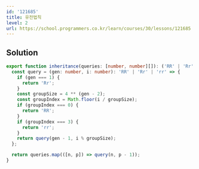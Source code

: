 ```yaml
---
id: '121685'
title: 유전법칙
level: 2
url: https://school.programmers.co.kr/learn/courses/30/lessons/121685
---
```


## Solution

```typescript showLineNumbers
export function inheritance(queries: [number, number][]): ('RR' | 'Rr' | 'rr')[] {
  const query = (gen: number, i: number): 'RR' | 'Rr' | 'rr' => {
    if (gen === 1) {
      return 'Rr';
    }
    const groupSize = 4 ** (gen - 2);
    const groupIndex = Math.floor(i / groupSize);
    if (groupIndex === 0) {
      return 'RR';
    }
    if (groupIndex === 3) {
      return 'rr';
    }
    return query(gen - 1, i % groupSize);
  };

  return queries.map(([n, p]) => query(n, p - 1));
}
```
